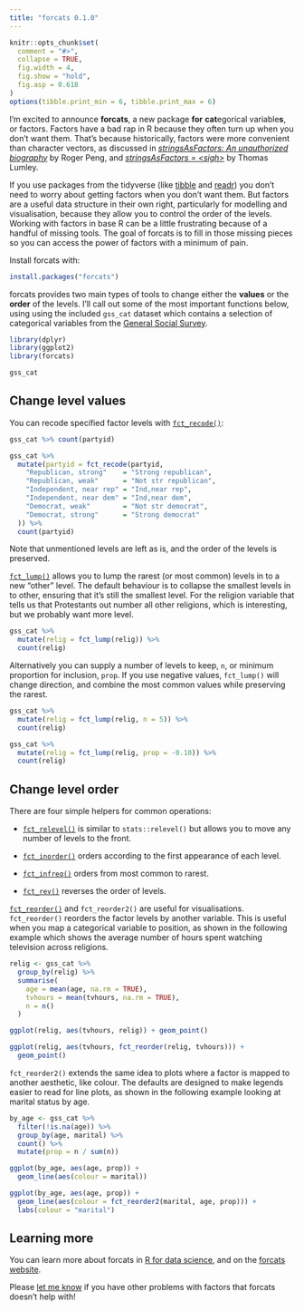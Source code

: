 ```yaml
---
title: "forcats 0.1.0"
---
```


```r
knitr::opts_chunk$set(
  comment = "#>", 
  collapse = TRUE,
  fig.width = 4,
  fig.show = "hold",
  fig.asp = 0.618
)
options(tibble.print_min = 6, tibble.print_max = 6)
```

I’m excited to announce __forcats__, a new package **for** **cat**egorical variable**s**, or factors. Factors have a bad rap in R because they often turn up when you don't want them. That's because historically, factors were more convenient than character vectors, as discussed in [_stringsAsFactors: An unauthorized biography_](http://simplystatistics.org/2015/07/24/stringsasfactors-an-unauthorized-biography/) by Roger Peng, and [_stringsAsFactors = \<sigh\>_](http://notstatschat.tumblr.com/post/124987394001/stringsasfactors-sigh) by Thomas Lumley. 

If you use packages from the tidyverse (like [tibble](http://r4ds.had.co.nz/tibbles.html) and [readr](http://r4ds.had.co.nz/data-import.html)) you don't need to worry about getting factors when you don't want them. But factors are a useful data structure in their own right, particularly for modelling and visualisation, because they allow you to control the order of the levels. Working with factors in base R can be a little frustrating because of a handful of missing tools. The goal of forcats is to fill in those missing pieces so you can access the power of factors with a minimum of pain.

Install forcats with:

```r
install.packages("forcats")
```

forcats provides two main types of tools to change either the __values__ or the __order__ of the levels. I'll call out some of the most important functions below, using using the included `gss_cat` dataset which contains a selection of categorical variables from the [General Social Survey](http://gss.norc.org).

```r
library(dplyr)
library(ggplot2)
library(forcats)

gss_cat
```

## Change level values

You can recode specified factor levels with [`fct_recode()`](https://hadley.github.io/forcats/fct_recode.html):

```r
gss_cat %>% count(partyid)

gss_cat %>%
  mutate(partyid = fct_recode(partyid,
    "Republican, strong"    = "Strong republican",
    "Republican, weak"      = "Not str republican",
    "Independent, near rep" = "Ind,near rep",
    "Independent, near dem" = "Ind,near dem",
    "Democrat, weak"        = "Not str democrat",
    "Democrat, strong"      = "Strong democrat"
  )) %>%
  count(partyid)
```

Note that unmentioned levels are left as is, and the order of the levels is preserved.

[`fct_lump()`](https://hadley.github.io/forcats/fct_relump.html) allows you to lump the rarest (or most common) levels in to a new "other" level. The default behaviour is to collapse the smallest levels in to other, ensuring that it's still the smallest level. For the religion variable that tells us that Protestants out number all other religions, which is interesting, but we probably want more level.

```r
gss_cat %>% 
  mutate(relig = fct_lump(relig)) %>% 
  count(relig)
```

Alternatively you can supply a number of levels to keep, `n`, or minimum proportion for inclusion, `prop`. If you use negative values, `fct_lump()` will change direction, and combine the most common values while preserving the rarest.

```r
gss_cat %>% 
  mutate(relig = fct_lump(relig, n = 5)) %>% 
  count(relig)

gss_cat %>% 
  mutate(relig = fct_lump(relig, prop = -0.10)) %>% 
  count(relig)
```

## Change level order

There are four simple helpers for common operations:

* [`fct_relevel()`](https://hadley.github.io/forcats/fct_relevel.html) 
  is similar to `stats::relevel()` but allows you to move any number of 
  levels to the front. 
  
* [`fct_inorder()`](https://hadley.github.io/forcats/fct_inorder.html) 
  orders according to the first appearance of each level.
   
* [`fct_infreq()`](https://hadley.github.io/forcats/fct_infreq.html) 
  orders from most common to rarest.
  
* [`fct_rev()`](https://hadley.github.io/forcats/fct_rev.html) reverses 
  the order of levels.
 
[`fct_reorder()`](https://hadley.github.io/forcats/fct_reorder.html) and `fct_reorder2()` are useful for visualisations. `fct_reorder()` reorders the factor levels by another variable. This is useful when you map a categorical variable to position, as shown in the following example which shows the average number of hours spent watching television across religions.

```r
relig <- gss_cat %>%
  group_by(relig) %>%
  summarise(
    age = mean(age, na.rm = TRUE),
    tvhours = mean(tvhours, na.rm = TRUE),
    n = n()
  )

ggplot(relig, aes(tvhours, relig)) + geom_point()

ggplot(relig, aes(tvhours, fct_reorder(relig, tvhours))) +
  geom_point()
```

`fct_reorder2()` extends the same idea to plots where a factor is mapped to another aesthetic, like colour. The defaults are designed to make legends easier to read for line plots, as shown in the following example looking at marital status by age.

```r
by_age <- gss_cat %>%
  filter(!is.na(age)) %>%
  group_by(age, marital) %>%
  count() %>%
  mutate(prop = n / sum(n))

ggplot(by_age, aes(age, prop)) +
  geom_line(aes(colour = marital))

ggplot(by_age, aes(age, prop)) +
  geom_line(aes(colour = fct_reorder2(marital, age, prop))) +
  labs(colour = "marital")
```

## Learning more

You can learn more about forcats in [R for data science](http://r4ds.had.co.nz/factors.html), and on the [forcats website](http://forcats.tidyverse.org/).

Please [let me know](https://github.com/hadley/forcats/issues) if you have other problems with factors that forcats doesn't help with!

